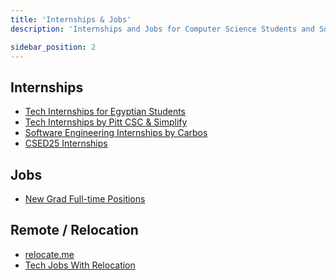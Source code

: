 ```yaml
---
title: 'Internships & Jobs'
description: 'Internships and Jobs for Computer Science Students and Software Engineers'

sidebar_position: 2
---
```


## Internships

-   [Tech Internships for Egyptian Students](https://github.com/ACM-Alexandria-SC/Internships)
-   [Tech Internships by Pitt CSC & Simplify](https://github.com/SimplifyJobs/Summer2024-Internships)
-   [Software Engineering Internships by Carbos](https://github.com/AlanChen4/Summer-2024-SWE-Internships)
-   [CSED25 Internships](https://github.com/MostafaGalal1/CSED25_Internships)

## Jobs

-   [New Grad Full-time Positions](https://github.com/ReaVNaiL/New-Grad-2024)

## Remote / Relocation

-   [relocate.me](https://relocate.me/relocation-tips/choose-country)
-   [Tech Jobs With Relocation](https://github.com/AndrewStetsenko/tech-jobs-with-relocation)
